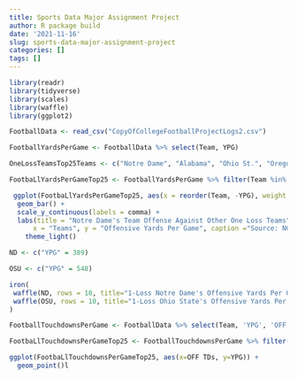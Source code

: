 ```yaml
---
title: Sports Data Major Assignment Project
author: R package build
date: '2021-11-16'
slug: sports-data-major-assignment-project
categories: []
tags: []
---
```

```r
library(readr)
library(tidyverse)
library(scales)
library(waffle)
library(ggplot2)
```
```r
FootballData <- read_csv("CopyOfCollegeFootballProjectLogs2.csv")
```
```r
FootballYardsPerGame <- FootballData %>% select(Team, YPG) 
```
```r
OneLossTeamsTop25Teams <- c("Notre Dame", "Alabama", "Ohio St.", "Oregon", "Michigan", "Oklahoma State", "Baylor", "Houston", "SMU" )
```
```r
FootbaLlYardsPerGameTop25 <- FootballYardsPerGame %>% filter(Team %in% OneLossTeamsTop25Teams)
```




```r
 ggplot(FootbaLlYardsPerGameTop25, aes(x = reorder(Team, -YPG), weight = YPG)) + 
  geom_bar() +
  scale_y_continuous(labels = comma) + 
  labs(title = "Notre Dame's Team Offense Against Other One Loss Teams", 
      x = "Teams", y = "Offensive Yards Per Game", caption ="Source: NCAA | By Jonathan Zettler") +
    theme_light()

```
```r
ND <- c("YPG" = 389)

OSU <- c("YPG" = 548)
```
```r
iron(
 waffle(ND, rows = 10, title="1-Loss Notre Dame's Offensive Yards Per Game", xlab="1 square = 1 yard", colors = c("Blue")),
 waffle(OSU, rows = 10, title="1-Loss Ohio State's Offensive Yards Per Game", xlab="1 square = 1 yard", colors = c("Red"))
)
```
```r
FootballTouchdownsPerGame <- FootballData %>% select(Team, 'YPG', 'OFF TDs')
```
```r
FootbaLlTouchdownsPerGameTop25 <- FootballTouchdownsPerGame %>% filter(Team %in% OneLossTeamsTop25Teams)
```

```r
ggplot(FootbaLlTouchdownsPerGameTop25, aes(x=OFF TDs, y=YPG)) + 
  geom_point()l
```

